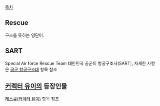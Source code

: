 [[목차]]

== Rescue ==
구조를 뜻하는 영단어.

== SART ==
Special Air force Rescue Team
대한민국 공군의 항공구조사(SART), 자세한 사항은 [[공군 항공구조대]] 항목 참조

== [[커렉터 유이]]의 등장인물 ==
[[레스큐(커렉터 유이)]] 항목 참조
